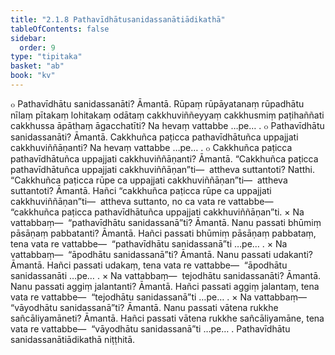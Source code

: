 ```yaml
---
title: "2.1.8 Pathavīdhātusanidassanātiādikathā"
tableOfContents: false
sidebar:
  order: 9
type: "tipitaka"
basket: "ab"
book: "kv"
---
```



<DynamicBreadcrumb />

<Division number="465" book="kv" bookNo="32" page="248">

<Paragraph number="1592" book="kv">
๐ Pathavīdhātu sanidassanāti? Āmantā. Rūpaṃ rūpāyatanaṃ rūpadhātu nīlaṃ pītakaṃ lohitakaṃ odātaṃ cakkhuviññeyyaṃ cakkhusmiṃ paṭihaññati cakkhussa āpāthaṃ āgacchatīti? Na hevaṃ vattabbe …pe… .
</Paragraph>

<Paragraph number="1593" book="kv">
๐ Pathavīdhātu sanidassanāti? Āmantā. Cakkhuñca paṭicca pathavīdhātuñca uppajjati cakkhuviññāṇanti? Na hevaṃ vattabbe …pe… .
</Paragraph>

<Paragraph number="1594" book="kv">
๐ Cakkhuñca paṭicca pathavīdhātuñca uppajjati cakkhuviññāṇanti? Āmantā. “Cakkhuñca paṭicca pathavīdhātuñca uppajjati cakkhuviññāṇan”ti—  attheva suttantoti? Natthi. “Cakkhuñca paṭicca rūpe ca uppajjati cakkhuviññāṇan”ti—  attheva suttantoti? Āmantā. Hañci “cakkhuñca paṭicca rūpe ca uppajjati cakkhuviññāṇan”ti—  attheva suttanto, no ca vata re vattabbe—  “cakkhuñca paṭicca pathavīdhātuñca uppajjati cakkhuviññāṇan”ti.
</Paragraph>

</Division>
<Division number="466" book="kv" bookNo="32" page="248">

<Paragraph number="1595" book="kv">
× Na vattabbaṃ—  “pathavīdhātu sanidassanā”ti? Āmantā. Nanu passati bhūmiṃ pāsāṇaṃ pabbatanti? Āmantā. Hañci passati bhūmiṃ pāsāṇaṃ pabbataṃ, tena vata re vattabbe—  “pathavīdhātu sanidassanā”ti …pe… .
</Paragraph>

<Paragraph number="1596" book="kv">
× Na vattabbaṃ—  “āpodhātu sanidassanā”ti? Āmantā. Nanu passati udakanti? Āmantā. Hañci passati udakaṃ, tena vata re vattabbe—  “āpodhātu sanidassanāti …pe… .
</Paragraph>

<Paragraph number="1597" book="kv">
× Na vattabbaṃ—  tejodhātu sanidassanāti? Āmantā. Nanu passati aggiṃ jalantanti? Āmantā. Hañci passati aggiṃ jalantaṃ, tena vata re vattabbe—  “tejodhātu sanidassanā”ti …pe… .
</Paragraph>

<Paragraph number="1598" book="kv">
× Na vattabbaṃ—  “vāyodhātu sanidassanā”ti? Āmantā. Nanu passati vātena rukkhe sañcāliyamāneti? Āmantā. Hañci passati vātena rukkhe sañcāliyamāne, tena vata re vattabbe—  “vāyodhātu sanidassanā”ti …pe… .

</Paragraph>
</Division>

<Paragraph number="1599" type="center" book="kv">
Pathavīdhātu sanidassanātiādikathā niṭṭhitā.
</Paragraph>